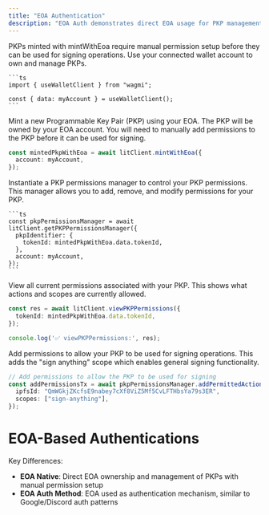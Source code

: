 ```yaml
---
title: "EOA Authentication"
description: "EOA Auth demonstrates direct EOA usage for PKP management. Your EOA owns and directly manages PKPs, including minting, setting permissions, and viewing permissions. This approach gives you full control over PKP management."
---
```


<Warning>
  PKPs minted with mintWithEoa require manual permission setup before they can
  be used for signing operations.
</Warning>

<Steps>

  <Step title="Create Account">
    Use your connected wallet account to own and manage PKPs.

    ```ts
    import { useWalletClient } from "wagmi";

    const { data: myAccount } = useWalletClient();
    ```
  </Step>

  <Step title="Mint PKP with EOA">
  Mint a new Programmable Key Pair (PKP) using your EOA. The PKP will be owned by your EOA account.
  <Note>
  You will need to manually add permissions to the PKP before it can be used for signing.
  </Note>

  ```ts
  const mintedPkpWithEoa = await litClient.mintWithEoa({
    account: myAccount,
  });
  ```
  </Step>

  <Step title="Get PKP Permissions Manager">
    Instantiate a PKP permissions manager to control your PKP permissions. This manager allows you to add, remove, and modify permissions for your PKP.

    ```ts
    const pkpPermissionsManager = await litClient.getPKPPermissionsManager({
      pkpIdentifier: {
        tokenId: mintedPkpWithEoa.data.tokenId,
      },
      account: myAccount,
    });
    ```
  </Step>

  <Step title="View PKP Permissions">
  View all current permissions associated with your PKP. This shows what actions and scopes are currently allowed.

  ```ts
  const res = await litClient.viewPKPPermissions({
    tokenId: mintedPkpWithEoa.data.tokenId,
  });

  console.log('✅ viewPKPPermissions:', res);
  ```
  </Step>

  <Step title="Add Signing Permissions">
  Add permissions to allow your PKP to be used for signing operations. This adds the "sign anything" scope which enables general signing functionality.

  ```ts
  // Add permissions to allow the PKP to be used for signing
  const addPermissionsTx = await pkpPermissionsManager.addPermittedAction({
    ipfsId: "QmWGkjZKcfsE9nabey7cXf8ViZ5Mf5CvLFTHbsYa79s3ER",
    scopes: ["sign-anything"],
  });
  ```
  </Step>
</Steps>

# EOA-Based Authentications

<Note>
Key Differences:

- <b>EOA Native</b>: Direct EOA ownership and management of PKPs with manual permission setup
- <b>EOA Auth Method</b>: EOA used as authentication mechanism, similar to Google/Discord auth patterns
</Note>